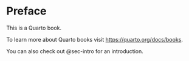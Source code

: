 # Preface {.unnumbered}

This is a Quarto book.

To learn more about Quarto books visit <https://quarto.org/docs/books>.

You can also check out @sec-intro for an introduction.